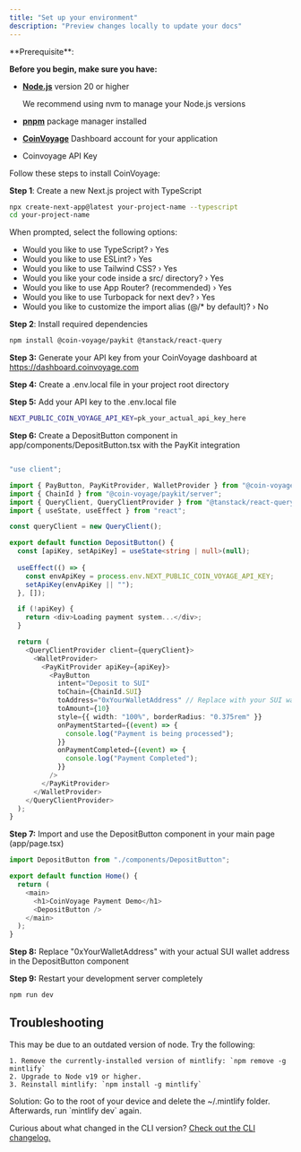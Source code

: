```yaml
---
title: "Set up your environment"
description: "Preview changes locally to update your docs"
---
```


<Info>
  **Prerequisite**: 

  **Before you begin, make sure you have:**

  - [**Node.js**](https://nodejs.org/) version 20 or higher

     We recommend using nvm to manage your Node.js versions
  - [**pnpm**](https://pnpm.io/installation) package manager installed
  - [**CoinVoyage**](https://console.privy.io/) Dashboard account for your application
  - Coinvoyage API Key
</Info>

Follow these steps to install CoinVoyage:

**Step 1**: Create a new Next.js project with TypeScript

<CodeGroup>

```bash bash
npx create-next-app@latest your-project-name --typescript
cd your-project-name
```

</CodeGroup>

When prompted, select the following options:

- Would you like to use TypeScript? › Yes
- Would you like to use ESLint? › Yes
- Would you like to use Tailwind CSS? › Yes
- Would you like your code inside a src/ directory? › Yes
- Would you like to use App Router? (recommended) › Yes
- Would you like to use Turbopack for next dev? › Yes
- Would you like to customize the import alias (@/\* by default)? › No

**Step 2**: Install required dependencies

```bash
npm install @coin-voyage/paykit @tanstack/react-query
```

**Step 3:** Generate your API key from your CoinVoyage dashboard at https://dashboard.coinvoyage.com

**Step 4:** Create a .env.local file in your project root directory

**Step 5:** Add your API key to the .env.local file

```bash
NEXT_PUBLIC_COIN_VOYAGE_API_KEY=pk_your_actual_api_key_here
```

**Step 6:** Create a DepositButton component in app/components/DepositButton.tsx with the PayKit integration

```typescript

"use client";

import { PayButton, PayKitProvider, WalletProvider } from "@coin-voyage/paykit";
import { ChainId } from "@coin-voyage/paykit/server";
import { QueryClient, QueryClientProvider } from "@tanstack/react-query";
import { useState, useEffect } from "react";

const queryClient = new QueryClient();

export default function DepositButton() {
  const [apiKey, setApiKey] = useState<string | null>(null);
  
  useEffect(() => {
    const envApiKey = process.env.NEXT_PUBLIC_COIN_VOYAGE_API_KEY;
    setApiKey(envApiKey || "");
  }, []);

  if (!apiKey) {
    return <div>Loading payment system...</div>;
  }

  return (
    <QueryClientProvider client={queryClient}>
      <WalletProvider>
        <PayKitProvider apiKey={apiKey}>
          <PayButton
            intent="Deposit to SUI"
            toChain={ChainId.SUI}
            toAddress="0xYourWalletAddress" // Replace with your SUI wallet address
            toAmount={10}
            style={{ width: "100%", borderRadius: "0.375rem" }}
            onPaymentStarted={(event) => {
              console.log("Payment is being processed");
            }}
            onPaymentCompleted={(event) => {
              console.log("Payment Completed");
            }}
          />
        </PayKitProvider>
      </WalletProvider>
    </QueryClientProvider>
  );
}
```

**Step 7:** Import and use the DepositButton component in your main page (app/page.tsx)

```typescript
import DepositButton from "./components/DepositButton";

export default function Home() {
  return (
    <main>
      <h1>CoinVoyage Payment Demo</h1>
      <DepositButton />
    </main>
  );
}
```

**Step 8:** Replace "0xYourWalletAddress" with your actual SUI wallet address in the DepositButton component

**Step 9:** Restart your development server completely

```bash
npm run dev
```

## 

## Troubleshooting

<AccordionGroup>
  <Accordion title='Error: Could not load the "sharp" module using the darwin-arm64 runtime'>
    This may be due to an outdated version of node. Try the following:

    1. Remove the currently-installed version of mintlify: `npm remove -g mintlify`
    2. Upgrade to Node v19 or higher.
    3. Reinstall mintlify: `npm install -g mintlify`
  </Accordion>
  <Accordion title="Issue: Encountering an unknown error">
    Solution: Go to the root of your device and delete the ~/.mintlify folder. Afterwards, run `mintlify dev` again.
  </Accordion>
</AccordionGroup>

Curious about what changed in the CLI version? [Check out the CLI changelog.](https://www.npmjs.com/package/mintlify?activeTab=versions)